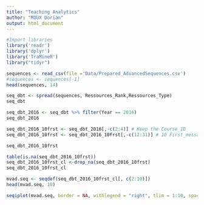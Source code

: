```yaml
---
title: "Teaching Analytics"
author: "ROUX Dorian"
output: html_document
---
```


```r
#Import libraries
library('readr')
library('dplyr')
library('TraMineR')
library("tidyr")
```

```r
sequences <- read_csv(file ='Data/Prepared_AdvancedSequences.csv')
#sequences <- sequences[-1]
head(sequences, 14)

```

```r
seq_dbt <- spread(sequences, Ressources_Rank,Ressources_Type)
seq_dbt
```


```r
seq_dbt_2016 <- seq_dbt %>% filter(Year == 2016)
seq_dbt_2016

seq_dbt_2016_10frst <- seq_dbt_2016[,-c(2:4)] # Keep the Course_ID
seq_dbt_2016_10frst <- seq_dbt_2016_10frst[,-c(12:31)] # 10 First_messages

seq_dbt_2016_10frst

table(is.na(seq_dbt_2016_10frst))
seq_dbt_2016_10frst_cl <-drop_na(seq_dbt_2016_10frst)
seq_dbt_2016_10frst_cl
```

```r
mvad.seq <- seqdef(seq_dbt_2016_10frst_cl[, c(2:10)])
head(mvad.seq, 10)
```
```r
seqiplot(mvad.seq, border = NA, withlegend = "right", tlim = 1:10, space=0)
```

